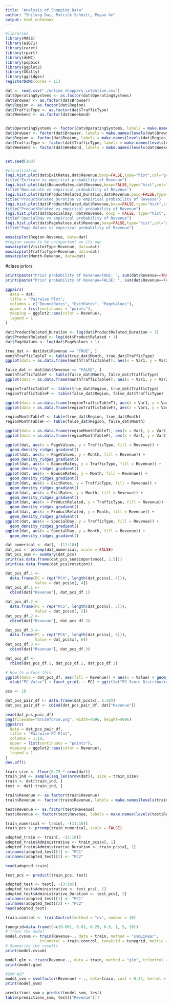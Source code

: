 ```yaml
---
title: "Analysis of Shopping Data"
author: "Shilong Dai, Patrick Schmitt, Puyao Ge"
output: html_notebook
---
```

```r
#libraries
library(MASS)
library(e1071)
library(caret)
library(rpart)
library(doMC) 
library(popbio)
library(ggplot2)
library(GGally)
library(ggridges)
registerDoMC(cores = 11) 
```


```r
dat <- read.csv("./online_shoppers_intention.csv")
dat$OperatingSystems <- as.factor(dat$OperatingSystems)
dat$Browser <- as.factor(dat$Browser)
dat$Region <- as.factor(dat$Region)
dat$TrafficType <- as.factor(dat$TrafficType)
dat$Weekend <- as.factor(dat$Weekend)


dat$OperatingSystems <- factor(dat$OperatingSystems, labels = make.names(levels(dat$OperatingSystems)))
dat$Browser <- factor(dat$Browser, labels = make.names(levels(dat$Browser)))
dat$Region <- factor(dat$Region, labels = make.names(levels(dat$Region)))
dat$TrafficType <- factor(dat$TrafficType, labels = make.names(levels(dat$TrafficType)))
dat$Weekend <- factor(dat$Weekend, labels = make.names(levels(dat$Weekend)))


set.seed(100)
```

```r
#visualization
logi.hist.plot(dat$ExitRates,dat$Revenue,boxp=FALSE,type="hist",col="gray")
title("Exitrate vs empirical probability of Revenue")
logi.hist.plot(dat$BounceRates,dat$Revenue,boxp=FALSE,type="hist",col="gray")
title("Bouncerate vs empirical probability of Revenue")
logi.hist.plot(dat$ProductRelated_Duration,dat$Revenue,boxp=FALSE,type="hist",col="gray")
title("ProductRelated_Duration vs empirical probability of Revenue")
logi.hist.plot(dat$ProductRelated,dat$Revenue,boxp=FALSE,type="hist",col="gray")
title("ProductRelated vs empirical probability of Revenue")
logi.hist.plot(dat$SpecialDay, dat$Revenue, boxp = FALSE, type="hist", col="gray")
title("SpecialDay vs empirical probability of Revenue")
logi.hist.plot(dat$PageValues,dat$Revenue,boxp=FALSE,type="hist",col="gray")
title("Page Values vs empirical probability of Revenue")

mosaicplot(Region~Revenue, data=dat)
#region seems to be unimportant on its own
mosaicplot(VisitorType~Revenue, data=dat)
mosaicplot(TrafficType~Revenue, data=dat)
mosaicplot(Month~Revenue, data=dat)
```

#class priors
```r
print(paste("Prior probability of Revenue=TRUE: ", sum(dat$Revenue==TRUE)/nrow(dat)))
print(paste("Prior probability of Revenue=FALSE: ", sum(dat$Revenue==FALSE)/nrow(dat)))
```

```r
ggpairs(
  data = dat,
  title = "Pairwise Plot",
  columns = c("BounceRates", "ExitRates", "PageValues"),
  upper = list(continuous = "points"),
  mapping = ggplot2::aes(color = Revenue),
  legend = 1
)
```
```r
dat$ProductRelated_Duration <- log(dat$ProductRelated_Duration + 1)
dat$ProductRelated <- log(dat$ProductRelated + 1)
dat$PageValues <- log(dat$PageValues + 1)
```


```r
true_dat <- dat[dat$Revenue == "TRUE", ]
monthTrafficTableT <- table(true_dat$Month, true_dat$TrafficType)
ggplot(data = as.data.frame(monthTrafficTableT), aes(x = Var1, y = Var2, fill = Freq)) + geom_tile()

false_dat <- dat[dat$Revenue == "FALSE", ]
monthTrafficTableF <- table(false_dat$Month, false_dat$TrafficType)
ggplot(data = as.data.frame(monthTrafficTableF), aes(x = Var1, y = Var2, fill = Freq)) + geom_tile()
```
```r
regionTrafficTableT <- table(true_dat$Region, true_dat$TrafficType)
regionTrafficTableF <- table(false_dat$Region, false_dat$TrafficType)

ggplot(data = as.data.frame(regionTrafficTableT), aes(x = Var1, y = Var2, fill = Freq)) + geom_tile()
ggplot(data = as.data.frame(regionTrafficTableF), aes(x = Var1, y = Var2, fill = Freq)) + geom_tile()
```
```r
regionMonthTableT <- table(true_dat$Region, true_dat$Month)
regionMonthTableF <- table(false_dat$Region, false_dat$Month)

ggplot(data = as.data.frame(regionMonthTableT), aes(x = Var1, y = Var2, fill = Freq)) + geom_tile()
ggplot(data = as.data.frame(regionMonthTableF), aes(x = Var1, y = Var2, fill = Freq)) + geom_tile()
```
```r
ggplot(dat, aes(x = PageValues, y = TrafficType, fill = Revenue)) +
  geom_density_ridges_gradient()
ggplot(dat, aes(x = PageValues, y = Month, fill = Revenue)) +
  geom_density_ridges_gradient()
ggplot(dat, aes(x = BounceRates, y = TrafficType, fill = Revenue)) +
  geom_density_ridges_gradient()
ggplot(dat, aes(x = BounceRates, y = Month, fill = Revenue)) +
  geom_density_ridges_gradient()
ggplot(dat, aes(x = ExitRates, y = TrafficType, fill = Revenue)) +
  geom_density_ridges_gradient()
ggplot(dat, aes(x = ExitRates, y = Month, fill = Revenue)) +
  geom_density_ridges_gradient()
ggplot(dat, aes(x = ProductRelated, y = TrafficType, fill = Revenue)) +
  geom_density_ridges_gradient()
ggplot(dat, aes(x = ProductRelated, y = Month, fill = Revenue)) +
  geom_density_ridges_gradient()
ggplot(dat, aes(x = SpecialDay, y = TrafficType, fill = Revenue)) +
  geom_density_ridges_gradient()
ggplot(dat, aes(x = SpecialDay, y = Month, fill = Revenue)) +
  geom_density_ridges_gradient()
```

```r
dat_numerical <- dat[, -(11:18)]
dat_pcs <- prcomp(dat_numerical, scale = FALSE)
dat_pcs_sum <- summary(dat_pcs)
print(as.data.frame(dat_pcs_sum$importance[, 1:5]))
print(as.data.frame(dat_pcs$rotation))
```

```r
dat_pcs_df.1 <-
  data.frame(PC = rep("PC4", length(dat_pcs$x[, 4])),
             Value = dat_pcs$x[, 4])
dat_pcs_df.1 <-
  cbind(dat["Revenue"], dat_pcs_df.1)

dat_pcs_df.2 <-
  data.frame(PC = rep("PC5", length(dat_pcs$x[, 5])),
             Value = dat_pcs$x[, 5])
dat_pcs_df.2 <-
  cbind(dat["Revenue"], dat_pcs_df.2)

dat_pcs_df.3 <-
  data.frame(PC = rep("PC6", length(dat_pcs$x[, 6])),
             Value = dat_pcs$x[, 6])
dat_pcs_df.3 <-
  cbind(dat["Revenue"], dat_pcs_df.3)

dat_pcs_df <-
  rbind(dat_pcs_df.1, dat_pcs_df.2, dat_pcs_df.3)

# How to unfuck this
ggplot(data = dat_pcs_df, aes(fill = Revenue)) + aes(x = Value) + geom_density() +
  xlab("PC Value") + facet_grid(. ~ PC) + ggtitle("PC Score Distributions")
```

```r
pcs <- 10

dat_pcs_pair_df <- data.frame(dat_pcs$x[, 1:10])
dat_pcs_pair_df <- cbind(dat_pcs_pair_df, dat["Revenue"])

head(dat_pcs_pair_df)
png(filename="bruteforce.png", width=4096, height=4096)
ggpairs(
  data = dat_pcs_pair_df,
  title = "Pairwise PC Plot",
  columns = 1:10,
  upper = list(continuous = "points"),
  mapping = ggplot2::aes(color = Revenue),
  legend = 1
)
dev.off()
```

```r
train_size <- floor(0.75 * nrow(dat))
train_ind <- sample(seq_len(nrow(dat)), size = train_size)
train <- dat[train_ind, ]
test <- dat[-train_ind, ]

train$Revenue <- as.factor(train$Revenue)
train$Revenue <- factor(train$Revenue, labels = make.names(levels(train$Revenue)))

test$Revenue <- as.factor(test$Revenue)
test$Revenue <- factor(test$Revenue, labels = make.names(levels(test$Revenue)))

train_numerical <- train[, -(11:18)]
train_pcs <- prcomp(train_numerical, scale = FALSE)

adopted_train <- train[, -(3:10)]
adopted_train$Administrative <- train_pcs$x[, 1]
adopted_train$Administrative_Duration <- train_pcs$x[, 2]
colnames(adopted_test)[1] <- "PC1"
colnames(adopted_test)[2] <- "PC2"

head(adopted_train)
```

```r
test_pcs <- predict(train_pcs, test)

adopted_test <- test[, -(3:10)]
adopted_test$Administrative <- test_pcs[, 1]
adopted_test$Administrative_Duration <- test_pcs[, 2]
colnames(adopted_test)[1] <- "PC1"
colnames(adopted_test)[2] <- "PC2"
head(adopted_test)
```



```r
train.control <- trainControl(method = "cv", number = 10)

```


```r
tunegrid=data.frame(C=c(0.001, 0.01, 0.25, 0.5, 1, 5, 10))
# Train the model
model.cvsvm <- train(Revenue~., data = train, method = "svmLinear",
               trControl = train.control, tuneGrid = tunegrid, metric = "Kappa")
# Summarize the results
print(model.cvsvm)
```

```r
model.glm <- train(Revenue~., data = train, method = "glm", trControl = train.control, metric = "Kappa")
print(model.glm)
```


```r
#SVM WIP
model_svm = svm(factor(Revenue) ~ ., data=train, cost = 0.25, kernel = "linear")
print(model_svm)

predictions_svm = predict(model_svm, test)
table(predictions_svm, test[["Revenue"]])
```